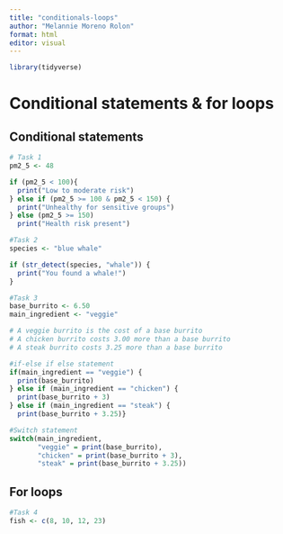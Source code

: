 ```yaml
---
title: "conditionals-loops"
author: "Melannie Moreno Rolon"
format: html
editor: visual
---
```


```r

library(tidyverse)
```

# Conditional statements & for loops

## Conditional statements

```r
# Task 1
pm2_5 <- 48

if (pm2_5 < 100){
  print("Low to moderate risk")
} else if (pm2_5 >= 100 & pm2_5 < 150) {
  print("Unhealthy for sensitive groups")
} else (pm2_5 >= 150) 
  print("Health risk present")
```

```r
#Task 2
species <- "blue whale"

if (str_detect(species, "whale")) {
  print("You found a whale!")
}
```

```r
#Task 3
base_burrito <- 6.50
main_ingredient <- "veggie"

# A veggie burrito is the cost of a base burrito
# A chicken burrito costs 3.00 more than a base burrito
# A steak burrito costs 3.25 more than a base burrito

#if-else if else statement
if(main_ingredient == "veggie") {
  print(base_burrito)
} else if (main_ingredient == "chicken") { 
  print(base_burrito + 3)
} else if (main_ingredient == "steak") {
  print(base_burrito + 3.25)}

#Switch statement
switch(main_ingredient,
       "veggie" = print(base_burrito),
       "chicken" = print(base_burrito + 3),
       "steak" = print(base_burrito + 3.25))
```

## For loops
```r
#Task 4
fish <- c(8, 10, 12, 23)

```

